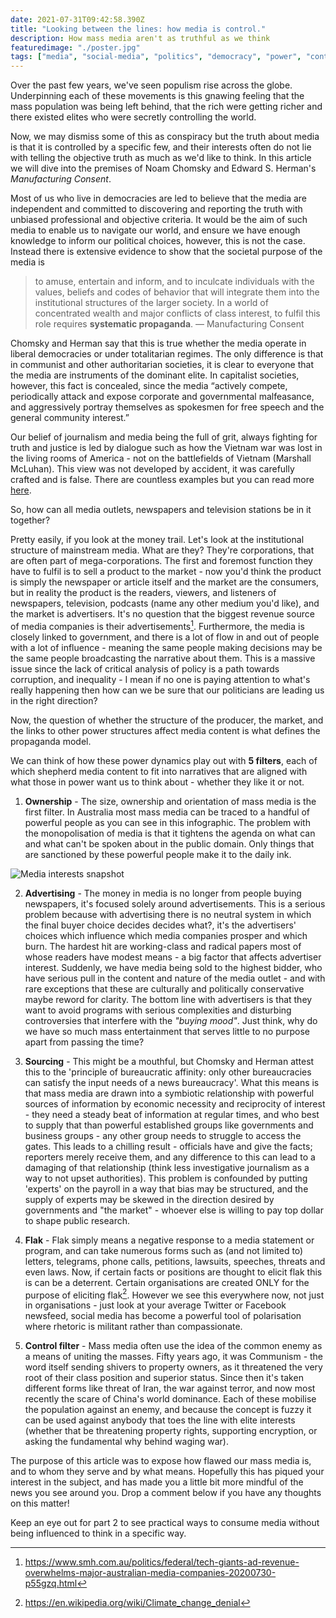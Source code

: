 ```yaml
---
date: 2021-07-31T09:42:58.390Z
title: "Looking between the lines: how media is control."
description: How mass media aren't as truthful as we think
featuredimage: "./poster.jpg"
tags: ["media", "social-media", "politics", "democracy", "power", "control"] 
---
```


Over the past few years, we've seen populism rise across the globe. Underpinning each of these movements is this gnawing feeling that the mass population was being left behind, that the rich were getting richer and there existed elites who were secretly controlling the world. 



Now, we may dismiss some of this as conspiracy but the truth about media is that it is controlled by a specific few, and their interests often do not lie with telling the objective truth as much as we'd like to think. In this article we will dive into the premises of Noam Chomsky and Edward S. Herman's *Manufacturing Consent*.



Most of us who live in democracies are led to believe that the media are independent and committed to discovering and reporting the truth with unbiased professional and objective criteria. It would be the aim of such media to enable us to navigate our world, and ensure we have enough knowledge to inform our political choices, however, this is not the case. Instead there is extensive evidence to show that the societal purpose of the media is

> to amuse, entertain and inform, and to inculcate individuals with the values, beliefs and codes of behavior that will integrate them into the institutional structures of the larger society. In a world of concentrated wealth and major conflicts of class interest, to fulfil this role requires **systematic propaganda**.
> ― Manufacturing Consent

Chomsky and Herman say that this is true whether the media operate in liberal democracies or under totalitarian regimes. The only difference is that in communist and other authoritarian societies, it is clear to everyone that the media are instruments of the dominant elite. In capitalist societies, however, this fact is concealed, since the media “actively compete, periodically attack and expose corporate and governmental malfeasance, and aggressively portray themselves as spokesmen for free speech and the general community interest.”



Our belief of journalism and media being the full of grit, always fighting for truth and justice is led by dialogue such as how the Vietnam war was lost in the living rooms of America - not on the battlefields of Vietnam (Marshall McLuhan). This view was not developed by accident, it was carefully crafted and is false. There are countless examples but you can read more [here](https://www.globalissues.org/article/402/media-propaganda-and-vietnam#MediaandtheWar).


So, how can all media outlets, newspapers and television stations be in it together? 


Pretty easily, if you look at the money trail. Let's look at the institutional structure of mainstream media. What are they? They're corporations, that are often part of mega-corporations. The first and foremost function they have to fulfil is to sell a product to the market - now you'd think the product is simply the newspaper or article itself and the market are the consumers, but in reality the product is the readers, viewers, and listeners of newspapers, television, podcasts (name any other medium you'd like), and the market is advertisers. It's no question that the biggest revenue source of media companies is their advertisements[^1]. Furthermore, the media is closely linked to government, and there is a lot of flow in and out of people with a lot of influence - meaning the same people making decisions may be the same people broadcasting the narrative about them. This is a massive issue since the lack of critical analysis of policy is a path towards corruption, and inequality - I mean if no one is paying attention to what's really happening then how can we be sure that our politicians are leading us in the right direction?  



Now, the question of whether the structure of the producer, the market, and the links to other power structures affect media content is what defines the propaganda model. 



We can think of how these power dynamics play out with **5 filters**, each of which shepherd media content to fit into narratives that are aligned with what those in power want us to think about - whether they like it or not. 



1. **Ownership** - The size, ownership and orientation of mass media is the first filter. In Australia most mass media can be traced to a handful of powerful people as you can see in this infographic. The problem with the monopolisation of media is that it tightens the agenda on what can and what can't be spoken about in the public domain. Only things that are sanctioned by these powerful people make it to the daily ink. 

![Media interests snapshot](./MediaInterestsSnapshot.jpg)


2. **Advertising** - The money in media is no longer from people buying newspapers, it's focused solely around advertisements. This is a serious problem because with advertising there is no neutral system in which the final buyer choice decides decides what?, it's the advertisers' choices which influence which media companies prosper and which burn. The hardest hit are working-class and radical papers most of whose readers have modest means - a big factor that affects advertiser interest. Suddenly, we have media being sold to the highest bidder, who have serious pull in the content and nature of the media outlet - and with rare exceptions that these are culturally and politically conservative maybe reword for clarity. The bottom line with advertisers is that they want to avoid programs with serious complexities and disturbing controversies that interfere with the *"buying mood"*. Just think, why do we have so much mass entertainment that serves little to no purpose apart from passing the time?



3. **Sourcing** - This might be a mouthful, but Chomsky and Herman attest this to the 'principle of bureaucratic affinity: only other bureaucracies can satisfy the input needs of a news bureaucracy'. What this means is that mass media are drawn into a symbiotic relationship with powerful sources of information by economic necessity and reciprocity of interest - they need a steady beat of information at regular times, and who best to supply that than powerful established groups like governments and business groups - any other group needs to struggle to access the gates. This leads to a chilling result - officials have and give the facts; reporters merely receive them, and any difference to this can lead to a damaging of that relationship (think less investigative journalism as a way to not upset authorities). This problem is confounded by putting 'experts' on the payroll in a way that bias may be structured, and the supply of experts may be skewed in the direction desired by governments and "the market" - whoever else is willing to pay top dollar to shape public research. 


4. **Flak** - Flak simply means a negative response to a media statement or program, and can take numerous forms such as (and not limited to) letters, telegrams, phone calls, petitions, lawsuits, speeches, threats and even laws. Now, if certain facts or positions are thought to elicit flak this is can be a deterrent. Certain organisations are created ONLY for the purpose of eliciting flak[^2]. However we see this everywhere now, not just in organisations - just look at your average Twitter or Facebook newsfeed, social media has become a powerful tool of polarisation where rhetoric is militant rather than compassionate. 



5. **Control filter** - Mass media often use the idea of the common enemy as a means of uniting the masses. Fifty years ago, it was Communism - the word itself sending shivers to property owners, as it threatened the very root of their class position and superior status. Since then it's taken different forms like threat of Iran, the war against terror, and now most recently the scare of China's world dominance. Each of these mobilise the population against an enemy, and because the concept is fuzzy it can be used against anybody that toes the line with elite interests (whether that be threatening property rights, supporting encryption, or asking the fundamental why behind waging war). 



The purpose of this article was to expose how flawed our mass media is, and to whom they serve and by what means. Hopefully this has piqued your interest in the subject, and has made you a little bit more mindful of the news you see around you. Drop a comment below if you have any thoughts on this matter!



Keep an eye out for part 2 to see practical ways to consume media without being influenced to think in a specific way. 

[^1]: https://www.smh.com.au/politics/federal/tech-giants-ad-revenue-overwhelms-major-australian-media-companies-20200730-p55gzq.html
[^2]: https://en.wikipedia.org/wiki/Climate_change_denial